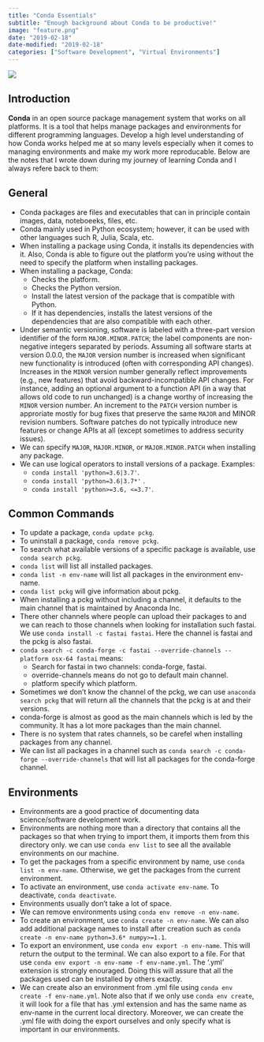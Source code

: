 ```yaml
---
title: "Conda Essentials"
subtitle: "Enough background about Conda to be productive!"
image: "feature.png"
date: "2019-02-18"
date-modified: "2019-02-18"
categories: ["Software Development", "Virtual Environments"]
---
```


![](feature.png)

## Introduction

**Conda** in an open source package management system that works on all platforms. It is a tool that helps manage packages and environments for different programming languages. Develop a high level understanding of how Conda works helped me at so many levels especially when it comes to managing environments and make my work more reproducable. Below are the notes that I wrote down during my journey of learning Conda and I always refere back to them:

## General

- Conda packages are files and executables that can in principle contain images, data, noteboeeks, files, etc.
- Conda mainly used in Python ecosystem; however, it can be used with other languages such R, Julia, Scala, etc.
- When installing a package using Conda, it installs its dependencies with it. Also, Conda is able to figure out the platform you're using without the need to specify the platform when installing packages.
- When installing a package, Conda:
  - Checks the platform.
  - Checks the Python version.
  - Install the latest version of the package that is compatible with Python.
  - If it has dependencies, installs the latest versions of the dependencies that are also compatible with each other.
- Under semantic versioning, software is labeled with a three-part version identifier of the form `MAJOR.MINOR.PATCH`; the label components are non-negative integers separated by periods. Assuming all software starts at version 0.0.0, the `MAJOR` version number is increased when significant new functionality is introduced (often with corresponding API changes). Increases in the `MINOR` version number generally reflect improvements (e.g., new features) that avoid backward-incompatible API changes. For instance, adding an optional argument to a function API (in a way that allows old code to run unchanged) is a change worthy of increasing the `MINOR` version number. An increment to the `PATCH` version number is approriate mostly for bug fixes that preserve the same `MAJOR` and MINOR revision numbers. Software patches do not typically introduce new features or change APIs at all (except sometimes to address security issues).
- We can specify `MAJOR`, `MAJOR.MINOR`, or `MAJOR.MINOR.PATCH` when installing any package.
- We can use logical operators to install versions of a package. Examples:
  - `conda install 'python=3.6|3.7'`.
  - `conda install 'python=3.6|3.7*'` .
  - `conda install 'python>=3.6, <=3.7'`.

## Common Commands

- To update a package, `conda update pckg`.
- To uninstall a package, `conda remove pckg`.
- To search what available versions of a specific package is available, use `conda search pckg`.
- `conda list` will list all installed packages.
- `conda list -n env-name` will list all packages in the environment env-name.
- `conda list pckg` will give information about pckg.
- When installing a pckg without including a channel, it defaults to the main channel that is maintained by Anaconda Inc.
- There other channels where people can upload their packages to and we can reach to those channels when looking for installation such fastai. We use `conda install -c fastai fastai`. Here the channel is fastai and the pckg is also fastai.
- `conda search -c conda-forge -c fastai --override-channels --platform osx-64 fastai` means:
  - Search for fastai in two channels: conda-forge, fastai.
  - override-channels means do not go to default main channel.
  - platform specify which platform.
- Sometimes we don't know the channel of the pckg, we can use `anaconda search pckg` that will return all the channels that the pckg is at and their versions.
- conda-forge is almost as good as the main channels which is led by the community. It has a lot more packages than the main channel.
- There is no system that rates channels, so be carefel when installing packages from any channel.
- We can list all packages in a channel such as `conda search -c conda-forge --override-channels` that will list all packages for the conda-forge channel.

## Environments

- Environments are a good practice of documenting data science/software development work.
- Environments are nothing more than a directory that contains all the packages so that when trying to import them, it imports them from this directory only. we can use `conda env list` to see all the available environments on our machine.
- To get the packages from a specific environment by name, use `conda list -n env-name`. Otherwise, we get the packages from the current environment.
- To activate an environment, use `conda activate env-name`. To deactivate, `conda deactivate`.
- Environments usually don't take a lot of space.
- We can remove environments using `conda env remove -n env-name`.
- To create an environment, use `conda create -n env-name`. We can also add additional package names to install after creation such as `conda create -n env-name python=3.6* numpy>=1.1`.
- To export an environment, use `conda env export -n env-name`. This will return the output to the terminal. We can also export to a file. For that use `conda env export -n env-name -f env-name.yml`. The '.yml' extension is strongly enouraged. Doing this will assure that all the packages used can be installed by others exactly.
- We can create also an environment from .yml file using `conda env create -f env-name.yml`. Note also that if we only use `conda env create`, it will look for a file that has .yml extension and has the same name as env-name in the current local directory. Moreover, we can create the .yml file with doing the export ourselves and only specify what is important in our environments.
